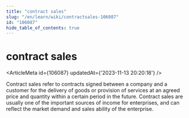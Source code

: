 ```yaml
---
title: "contract sales"
slug: "/en/learn/wiki/contractsales-106087"
id: "106087"
hide_table_of_contents: true
---
```



# contract sales

<ArticleMeta id={106087} updatedAt={'2023-11-13 20:20:18'} />
<div className='border-solid border-b border-t-0 my-4 border-[var(--ifm-color-gray-300)]' />

Contract sales refer to contracts signed between a company and a customer for the delivery of goods or provision of services at an agreed price and quantity within a certain period in the future. Contract sales are usually one of the important sources of income for enterprises, and can reflect the market demand and sales ability of the enterprise.
